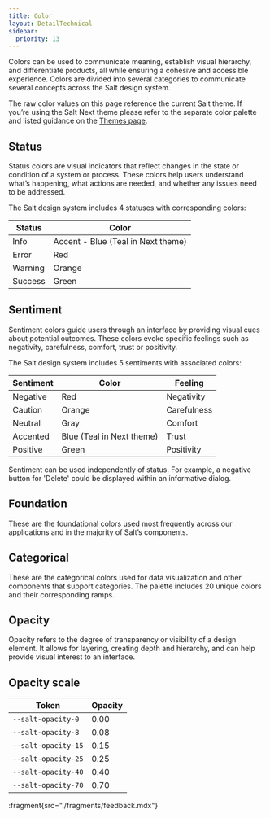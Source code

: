 ```yaml
---
title: Color
layout: DetailTechnical
sidebar:
  priority: 13
---
```


Colors can be used to communicate meaning, establish visual hierarchy, and differentiate products, all while ensuring a cohesive and accessible experience. Colors are divided into several categories to communicate several concepts across the Salt design system.

The raw color values on this page reference the current Salt theme. If you’re using the Salt Next theme please refer to the separate color palette and listed guidance on the [Themes page](/salt/themes/index).

## Status

Status colors are visual indicators that reflect changes in the state or condition of a system or process. These colors help users understand what’s happening, what actions are needed, and whether any issues need to be addressed.

The Salt design system includes 4 statuses with corresponding colors:

| Status  | Color                              |
| ------- | ---------------------------------- |
| Info    | Accent - Blue (Teal in Next theme) |
| Error   | Red                                |
| Warning | Orange                             |
| Success | Green                              |

## Sentiment

Sentiment colors guide users through an interface by providing visual cues about potential outcomes. These colors evoke specific feelings such as negativity, carefulness, comfort, trust or positivity.

The Salt design system includes 5 sentiments with associated colors:

| Sentiment | Color                     | Feeling     |
| --------- | ------------------------- | ----------- |
| Negative  | Red                       | Negativity  |
| Caution   | Orange                    | Carefulness |
| Neutral   | Gray                      | Comfort     |
| Accented  | Blue (Teal in Next theme) | Trust       |
| Positive  | Green                     | Positivity  |

Sentiment can be used independently of status. For example, a negative button for 'Delete' could be displayed within an informative dialog.

## Foundation

These are the foundational colors used most frequently across our applications and in the majority of Salt’s components.

<FoundationColorView group="foundation" />

## Categorical

These are the categorical colors used for data visualization and other components that support categories. The palette includes 20 unique colors and their corresponding ramps.

<FoundationColorView group="categorical" />

## Opacity 


Opacity refers to the degree of transparency or visibility of a design element. It allows for layering, creating depth and hierarchy, and can help provide visual interest to an interface.

## Opacity scale

| Token               | Opacity |
| ------------------- | ------- |
| `--salt-opacity-0`  | 0.00    |
| `--salt-opacity-8`  | 0.08    |
| `--salt-opacity-15` | 0.15    |
| `--salt-opacity-25` | 0.25    |
| `--salt-opacity-40` | 0.40    |
| `--salt-opacity-70` | 0.70    |

:fragment{src="./fragments/feedback.mdx"}

